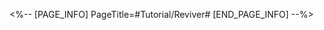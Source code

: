 <%-- [PAGE_INFO]
PageTitle=#Tutorial/Reviver#
[END_PAGE_INFO] --%>
{{Tutorial
|sort      = 911001
|title     = Reviver
|subtitle  = 
|type      = Simulated Universe
|about     = 
|image1    = Tutorial Reviver 1.png{{subst:void|<!--$UPLOAD:<<SpriteOutput/TutorialPic/TutorialPage_911001.png>-<Tutorial Reviver 1.png>>}}
|text1     = After interacting with the {{Color|h|nobold=1|Reviver}}, you can use {{Color|h|nobold=1|Cosmic Fragments}} to reset RAM, revive downed characters, and restore a certain amount of HP to them.
}}